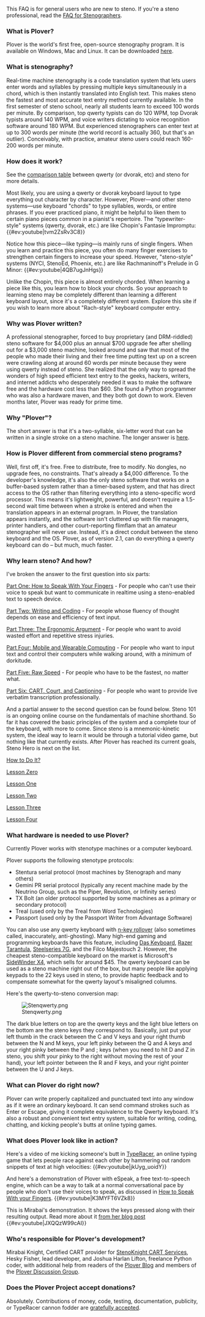This FAQ is for general users who are new to steno. If you're a steno professional, read the [[FAQ for Stenographers]].

=== What is Plover? ===
Plover is the world's first free, open-source stenography program. It is available on Windows, Mac and Linux. It can be downloaded [http://openstenoproject.github.io/plover/ here].

=== What is stenography? ===
Real-time machine stenography is a code translation system that lets users enter words and syllables by pressing multiple keys simultaneously in a chord, which is then instantly translated into English text. This makes steno the fastest and most accurate text entry method currently available. In the first semester of steno school, nearly all students learn to exceed 100 words per minute. By comparison, top qwerty typists can do 120 WPM, top Dvorak typists around 140 WPM, and voice writers dictating to voice recognition software around 180 WPM. But experienced stenographers can enter text at up to 300 words per minute (the world record is actually 360, but that's an outlier). Conceivably, with practice, amateur steno users could reach 160-200 words per minute.

=== How does it work? ===
See the [[Comparison between QWERTY and Steno|comparison table]] between qwerty (or dvorak, etc) and steno for more details.

Most likely, you are using a qwerty or dvorak keyboard layout to type everything out character by character. However, Plover—and other steno systems—use keyboard "chords" to type syllables, words, or entire phrases. If you ever practiced piano, it might be helpful to liken them to certain piano pieces common in a pianist's repertoire. The "typewriter-style" systems (qwerty, dvorak, etc.) are like Chopin's Fantasie Impromptu: {{#ev:youtube|tvm2ZsRv3C8}}

Notice how this piece—like typing—is mainly runs of single fingers. When you learn and practice this piece, you often do many finger exercises to strengthen certain fingers to increase your speed. However, "steno-style" systems (NYCI, StenoEd, Phoenix, etc.) are like Rachmaninoff's Prelude in G Minor: {{#ev:youtube|4QB7ugJnHgs}}

Unlike the Chopin, this piece is almost entirely chorded. When learning a piece like this, you learn how to block your chords. So your approach to learning steno may be completely different than learning a different keyboard layout, since it's a completely different system. Explore this site if you wish to learn more about "Rach-style" keyboard computer entry.

=== Why was Plover written? ===
A professional stenographer, forced to buy proprietary (and DRM-riddled) steno software for $4,000 plus an annual $700 upgrade fee after shelling out for a $3,000 steno machine, looked around and saw that most of the people who made their living and their free time putting text up on a screen were crawling along at around 60 words per minute because they were using qwerty instead of steno. She realized that the only way to spread the wonders of high speed efficient text entry to the geeks, hackers, writers, and internet addicts who desperately needed it was to make the software free and the hardware cost less than $60. She found a Python programmer who was also a hardware maven, and they both got down to work. Eleven months later, Plover was ready for prime time.

=== Why "Plover"? ===
The short answer is that it's a two-syllable, six-letter word that can be written in a single stroke on a steno machine. The longer answer is [http://plover.stenoknight.com/2010/03/why-plover.html here].

=== How is Plover different from commercial steno programs? ===
Well, first off, it's free. Free to distribute, free to modify. No dongles, no upgrade fees, no constraints. That's already a $4,000 difference. To the developer's knowledge, it's also the only steno software that works on a buffer-based system rather than a timer-based system, and that has direct access to the OS rather than filtering everything into a steno-specific word processor. This means it's lightweight, powerful, and doesn't require a 1.5-second wait time between when a stroke is entered and when the translation appears in an external program. In Plover, the translation appears instantly, and the software isn't cluttered up with file managers, printer handlers, and other court-reporting flimflam that an amateur stenographer will never use. Instead, it's a direct conduit between the steno keyboard and the OS. Plover, as of version 2.1, can do everything a qwerty keyboard can do – but much, much faster.

=== Why learn steno? And how? ===
I've broken the answer to the first question into six parts:

[http://stenoknight.com/SpeakFingers.html Part One: How to Speak With Your Fingers] - For people who can't use their voice to speak but want to communicate in realtime using a steno-enabled text to speech device.

[http://stenoknight.com/WritingCoding.html Part Two: Writing and Coding] - For people whose fluency of thought depends on ease and efficiency of text input.

[http://stenoknight.com/ErgonomicArgument.html Part Three: The Ergonomic Argument] - For people who want to avoid wasted effort and repetitive stress injuries.

[http://stenoknight.com/MobileWearable.html Part Four: Mobile and Wearable Computing] - For people who want to input text and control their computers while walking around, with a minimum of dorkitude.

[http://stenoknight.com/RawSpeed.html Part Five: Raw Speed] - For people who have to be the fastest, no matter what.

[http://stenoknight.com/CARTCourtCaptioning.html Part Six: CART, Court, and Captioning] - For people who want to provide live verbatim transcription professionally.

And a partial answer to the second question can be found below. Steno 101 is an ongoing online course on the fundamentals of machine shorthand. So far it has covered the basic principles of the system and a complete tour of the keyboard, with more to come. Since steno is a mnemonic-kinetic system, the ideal way to learn it would be through a tutorial video game, but nothing like that currently exists. After Plover has reached its current goals, Steno Hero is next on the list.

[http://plover.stenoknight.com/2010/06/steno-101-how-to-do-it.html How to Do It?]

[http://plover.stenoknight.com/2010/06/steno-101-lesson-zero.html Lesson Zero]

[http://plover.stenoknight.com/2010/07/teaser-graphic.html Lesson One]

[http://plover.stenoknight.com/2010/08/steno-101-lesson-two.html Lesson Two]

[http://plover.stenoknight.com/2011/01/steno-101-lesson-three.html Lesson Three]

[http://plover.stenoknight.com/2013/01/steno-101-lesson-four.html Lesson Four]

=== What hardware is needed to use Plover? ===
Currently Plover works with stenotype machines or a computer keyboard. 

Plover supports the following stenotype protocols:
* Stentura serial protocol (most machines by Stenograph and many others)
* Gemini PR serial protocol (typically any recent machine made by the Neutrino Group, such as the Piper, Revolution, or Infinity series)
* TX Bolt (an older protocol supported by some machines as a primary or secondary protocol)
* Treal (used only by the Treal from Word Technologies)
* Passport (used only by the Passport Writer from Advantage Software)

You can also use any qwerty keyboard with [http://en.wikipedia.org/wiki/Rollover_(key) n-key rollover] (also sometimes called, inaccurately, anti-ghosting). Many high-end gaming and programming keyboards have this feature, including [http://www.daskeyboard.com/ Das Keyboard], [http://store.razerzone.com/store/razerusa/en_US/pd/productID.169420000 Razer Tarantula], [http://www.steelseries.com/products/keyboards/steelseries-7g Steelseries 7G], and the Filco Majestouch 2. However, the cheapest steno-compatible keyboard on the market is Microsoft's [http://www.microsoft.com/hardware/gaming/productdetails.aspx?pid=105 SideWinder X4], which sells for around $45. The qwerty keyboard can be used as a steno machine right out of the box, but many people like applying keypads to the 22 keys used in steno, to provide haptic feedback and to compensate somewhat for the qwerty layout's misaligned columns.

Here's the qwerty-to-steno conversion map:

[[File:Stenqwerty.png]]

The dark blue letters on top are the qwerty keys and the light blue letters on the bottom are the steno keys they correspond to. Basically, just put your left thumb in the crack between the C and V keys and your right thumb between the N and M keys, your left pinky between the Q and A keys and your right pinky between the P and ; keys (when you need to hit D and Z in steno, you shift your pinky to the right without moving the rest of your hand), your left pointer between the R and F keys, and your right pointer between the U and J keys.

=== What can Plover do right now? ===
Plover can write properly capitalized and punctuated text into any window as if it were an ordinary keyboard. It can send command strokes such as Enter or Escape, giving it complete equivalence to the Qwerty keyboard. It's also a robust and convenient text entry system, suitable for writing, coding, chatting, and kicking people's butts at online typing games.

=== What does Plover look like in action? ===
Here's a video of me kicking someone's butt in [http://play.typeracer.com/ TypeRacer], an online typing game that lets people race against each other by hammering out random snippets of text at high velocities: {{#ev:youtube|jkUyg_uoidY}}

And here's a demonstration of Plover with eSpeak, a free text-to-speech engine, which can be a way to talk at a normal conversational pace by people who don't use their voices to speak, as discussed in [http://stenoknight.com/SpeakFingers.html How to Speak With your Fingers]. {{#ev:youtube|K3MYFT6VZk8}}

This is Mirabai's demonstration. It shows the keys pressed along with their resulting output. Read more about it [http://plover.stenoknight.com/2011/10/split-screen-demonstration.html from her blog post] {{#ev:youtube|JXQQzW99cAI}}

=== Who's responsible for Plover's development? ===
Mirabai Knight, Certified CART provider for [http://stenoknight.com/ StenoKnight CART Services], Hesky Fisher, lead developer, and Joshua Harlan Lifton, freelance Python coder, with additional help from readers of the [http://plover.stenoknight.com/ Plover Blog] and members of the [http://groups.google.com/group/ploversteno Plover Discussion Group].

=== Does the Plover Project accept donations? ===
Absolutely. Contributions of money, code, testing, documentation, publicity, or TypeRacer cannon fodder are [http://stenoknight.com/plover/donatepage.html gratefully accepted].
